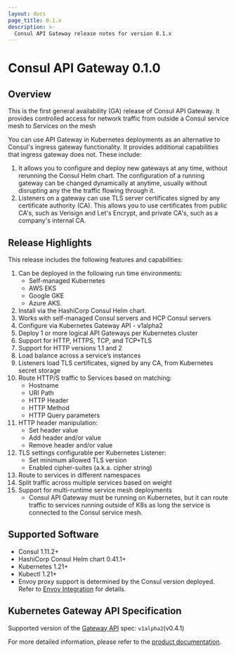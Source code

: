 ```yaml
---
layout: docs
page_title: 0.1.x
description: >-
  Consul API Gateway release notes for version 0.1.x
---
```



# Consul API Gateway 0.1.0

## Overview

This is the first general availability (GA) release of Consul API Gateway. It
provides controlled access for network traffic from outside a Consul service
mesh to Services on the mesh

You can use API Gateway in Kubernetes deployments as an alternative to Consul's ingress
gateway functionality. It provides additional capabilities that ingress gateway does not. These include:

1. It allows you to configure and deploy new gateways at any time, without
   rerunning the Consul Helm chart. The configuration of a running gateway can
   be changed dynamically at anytime, usually without disrupting any the the
   traffic flowing through it.
1. Listeners on a gateway can use TLS server certificates signed by any
   certificate authority (CA). This allows you to use certificates from public
   CA's, such as Verisign and Let's Encrypt, and private CA's, such as a company's
   internal CA.

## Release Highlights

This release includes the following features and capabilities:

1. Can be deployed in the following run time environments:
   - Self-managed Kubernetes
   - AWS EKS
   - Google GKE
   - Azure AKS.
1. Install via the  HashiCorp Consul Helm chart.
1. Works with self-managed Consul servers and HCP Consul servers
1. Configure via Kubernetes Gateway API - v1alpha2
1. Deploy 1 or more logical API Gateways per Kubernetes cluster
1. Support for HTTP, HTTPS, TCP, and TCP+TLS
1. Support for HTTP versions 1.1 and 2
1. Load balance across a service’s instances
1. Listeners load TLS certificates, signed by any CA, from Kubernetes secret storage
1. Route HTTP/S traffic to Services based on matching:
   - Hostname
   - URI Path
   - HTTP Header
   - HTTP Method
   - HTTP Query parameters
1. HTTP header manipulation:
   - Set header value
   - Add header and/or value
   - Remove header and/or value
1. TLS settings configurable per Kubernetes Listener:
   - Set minimum allowed TLS version
   - Enabled cipher-suites (a.k.a. cipher string)
1. Route to services in different namespaces
1. Split traffic across multiple services based on weight
1. Support for multi-runtime service mesh deployments
   - Consul API Gateway must be running on Kubernetes, but it can route
     traffic to services running outside of K8s as long the service is connected to the Consul service mesh.

## Supported Software

- Consul 1.11.2+
- HashiCorp Consul Helm chart 0.41.1+
- Kubernetes 1.21+
- Kubectl 1.21+
- Envoy proxy support is determined by the Consul version deployed. Refer to [Envoy Integration](/docs/connect/proxies/envoy) for details.

## Kubernetes Gateway API Specification

Supported version of the [Gateway API](https://gateway-api.sigs.k8s.io/) spec: `v1alpha2`(v0.4.1)

For more detailed information, please refer to the [product documentation](/docs/api-gateway).
